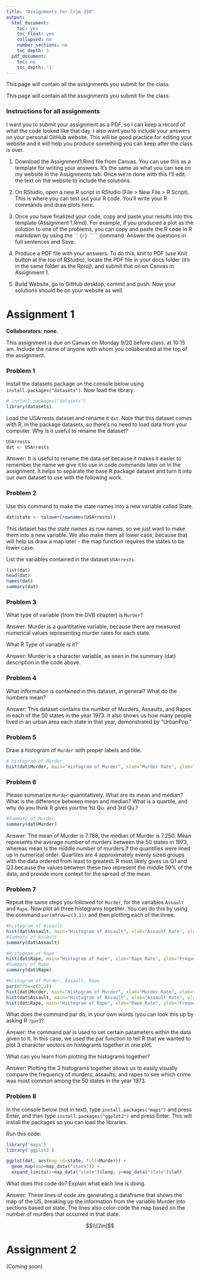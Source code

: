 ```yaml
---
title: "Assignments for Crim 250"
output:
  html_document:
    toc: yes
    toc_float: yes
    collapsed: no
    number_sections: no
    toc_depth: 1
  pdf_document:
    toc: no
    toc_depth: '1'
---
```



This page will contain all the assignments you submit for the class.

This page will contain all the assignments you submit for the class.



### Instructions for all assignments

I want you to submit your assignment as a PDF, so I can keep a record of what the code looked like that day. I also want you to include your answers on your personal GitHub website. This will be good practice for editing your website and it will help you produce something you can keep after the class is over.

1. Download the Assignment1.Rmd file from Canvas. You can use this as a template for writing your answers. It's the same as what you can see on my website in the Assignments tab. Once we're done with this I'll edit the text on the website to include the solutions.

2. On RStudio, open a new R script in RStudio (File > New File > R Script). This is where you can test out your R code. You'll write your R commands and draw plots here.

3. Once you have finalized your code, copy and paste your results into this template (Assignment 1.Rmd). For example, if you produced a plot as the solution to one of the problems, you can copy and paste the R code in R markdown by using the ` ``{r} ``` ` command. Answer the questions in full sentences and Save.

4. Produce a PDF file with your answers. To do this, knit to PDF (use Knit button at the top of RStudio), locate the PDF file in your docs folder (it's in the same folder as the Rproj), and submit that on on Canvas in Assignment 1.

5. Build Website, go to GitHub desktop, commit and push. Now your solutions should be on your website as well.






# Assignment 1

**Collaborators: none. **

This assignment is due on Canvas on Monday 9/20 before class, at 10:15 am. Include the name of anyone with whom you collaborated at the top of the assignment.


### Problem 1 

Install the datasets package on the console below using `install.packages("datasets")`. Now load the library.

```r
# install.packages("datasets")
library(datasets)
```

Load the USArrests dataset and rename it `dat`. Note that this dataset comes with R, in the package datasets, so there's no need to load data from your computer. Why is it useful to rename the dataset?

```r
USArrests
dat <- USArrests
```
Answer: It is useful to rename the data set because it makes it easier to remember the name we give it to use in code commands later on in the assignment. It helps to separate the base R package dataset and turn it into our own dataset to use with the following work. 

### Problem 2

Use this command to make the state names into a new variable called State. 

```r
dat$state <- tolower(rownames(USArrests))
```

This dataset has the state names as row names, so we just want to make them into a new variable. We also make them all lower case, because that will help us draw a map later - the map function requires the states to be lower case.


List the variables contained in the dataset `USArrests`.

```r
list(dat)
head(dat)
names(dat)
summary(dat)

```

### Problem 3 

What type of variable (from the DVB chapter) is `Murder`? 

Answer: Murder is a quantitative variable, because there are measured numerical values representing murder rates for each state. 

What R Type of variable is it?

Answer: Murder is a character variable, as seen in the summary (dat) description in the code above.


### Problem 4

What information is contained in this dataset, in general? What do the numbers mean? 

Answer: This dataset contains the number of Murders, Assaults, and Rapes in each of the 50 states in the year 1973. It also shows us how many people lived in an urban area each state in that year, demonstrated by "UrbanPop."

### Problem 5

Draw a histogram of `Murder` with proper labels and title.

```r
# histogram of Murder
hist(dat$Murder, main="Histogram of Murder", xlab="Murder Rate", ylab="Frequency")

```

### Problem 6

Please summarize `Murder` quantitatively. What are its mean and median? What is the difference between mean and median? What is a quartile, and why do you think R gives you the 1st Qu. and 3rd Qu.?

```r
#Summary of Murder
summary(dat$Murder)
```
Answer: The mean of Murder is 7.788, the median of Murder is 7.250. Mean represents the average number of murders between the 50 states in 1973, whereas mean is the middle number of murders if the quantities were lined up in numerical order. 
Quartiles are 4 approximately evenly sized groups with the data ordered from least to greatest. R most likely gives us Q1 and Q3 because the values between these two represent the middle 50% of the data, and provide more context for the spread of the mean. 

### Problem 7

Repeat the same steps you followed for `Murder`, for the variables `Assault` and `Rape`. Now plot all three histograms together. You can do this by using the command `par(mfrow=c(3,1))` and then plotting each of the three. 

```r
#histogram of Assault
hist(dat$Assault, main="Histogram of Assault", xlab="Assault Rate", ylab="Frequency")
#Summary of Assault
summary(dat$Assault)

#Histogram of Rape
hist(dat$Rape, main="Histogram of Rape", xlab="Rape Rate", ylab="Frequency")
#Summary of Rape
summary(dat$Rape)

#Histogram of Murder, Assault, Rape
par(mfrow=c(3,1))
hist(dat$Murder, main="Histogram of Murder", xlab="Murder Rate", ylab="Frequency")
hist(dat$Assault, main="Histogram of Assault", xlab="Assault Rate", ylab="Frequency")
hist(dat$Rape, main="Histogram of Rape", xlab="Rape Rate", ylab="Frequency")
```

What does the command par do, in your own words (you can look this up by asking R `?par`)?

Answer: the command par is used to set certain parameters within the data given to it. In this case, we used the par function to tell R that we wanted to plot 3 character vectors on histograms together in one plot.

What can you learn from plotting the histograms together?

Answer: Plotting the 3 histograms together allows us to easily visually compare the frequency of murders, assaults, and rapes to see which crime was most common among the 50 states in the year 1973. 
  
### Problem 8

In the console below (not in text), type `install.packages("maps")` and press Enter, and then type `install.packages("ggplot2")` and press Enter. This will install the packages so you can load the libraries.

Run this code:

```r
library('maps') 
library('ggplot2') 

ggplot(dat, aes(map_id=state, fill=Murder)) + 
  geom_map(map=map_data("state")) + 
  expand_limits(x=map_data("state")$long, y=map_data("state")$lat)
```

What does this code do? Explain what each line is doing.

Answer: These lines of code are generating a dataframe that shows the map of the US,  breaking up the information from the variable Murder into sections based on state. The lines also color-code the map based on the number of murders that occurred in that state. 

$$\\[2in]$$







# Assignment 2 

(Coming soon)


